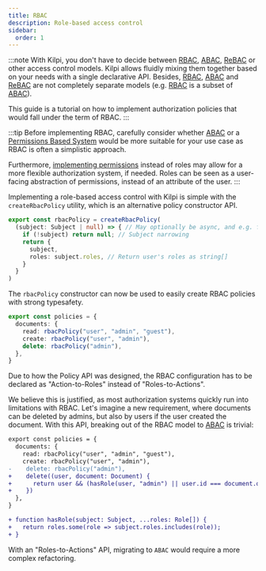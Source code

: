 ```yaml
---
title: RBAC
description: Role-based access control
sidebar:
  order: 1
---
```


:::note
With Kilpi, you don't have to decide between [RBAC](/docs/advanced/rbac), [ABAC](/docs/advanced/abac), [ReBAC](/docs/advanced/rebac) or other access control models. Kilpi allows fluidly mixing them together based on your needs with a single declarative API. Besides, [RBAC](/docs/advanced/rbac), [ABAC](/docs/advanced/abac) and [ReBAC](/docs/advanced/rebac) are not completely separate models (e.g. [RBAC](/docs/advanced/rbac) is a subset of [ABAC](/docs/advanced/abac)).

This guide is a tutorial on how to implement authorization policies that would fall under the term of RBAC.
:::

:::tip
Before implementing RBAC, carefully consider whether [ABAC](/docs/advanced/abac) or a [Permissions Based System](/docs/advanced/permissions) would be more suitable for your use case as RBAC is often a simplistic approach.

Furthermore, [implementing permissions](/docs/advanced/permissions) instead of roles may allow for a more flexible authorization system, if needed. Roles can be seen as a user-facing abstraction of permissions, instead of an attribute of the user.
:::

Implementing a role-based access control with Kilpi is simple with the `createRbacPolicy` utility, which is an alternative policy constructor API.

```ts
export const rbacPolicy = createRbacPolicy(
  (subject: Subject | null) => { // May optionally be async, and e.g. fetch data
    if (!subject) return null; // Subject narrowing
    return { 
      subject, 
      roles: subject.roles, // Return user's roles as string[]
    }
  }
)
```

The `rbacPolicy` constructor can now be used to easily create RBAC policies with strong typesafety.

```ts
export const policies = {
  documents: {
    read: rbacPolicy("user", "admin", "guest"),
    create: rbacPolicy("user", "admin"),
    delete: rbacPolicy("admin"),
  },
}
```

Due to how the Policy API was designed, the RBAC configuration has to be declared as "Action-to-Roles" instead of "Roles-to-Actions".

We believe this is justified, as most authorization systems quickly run into limitations with RBAC. Let's imagine a new requirement, where documents can be deleted by admins, but also by users if the user created the document. With this API, breaking out of the RBAC model to [ABAC](/docs/advanced/abac) is trivial:

```diff lang="ts"
export const policies = {
  documents: {
    read: rbacPolicy("user", "admin", "guest"),
    create: rbacPolicy("user", "admin"),
-    delete: rbacPolicy("admin"),
+    delete((user, document: Document) {
+      return user && (hasRole(user, "admin") || user.id === document.ownerId) ? grant(user) : deny()
+    })
  },
}

+ function hasRole(subject: Subject, ...roles: Role[]) {
+   return roles.some(role => subject.roles.includes(role));
+ }
```

With an "Roles-to-Actions" API, migrating to `ABAC` would require a more complex refactoring.
